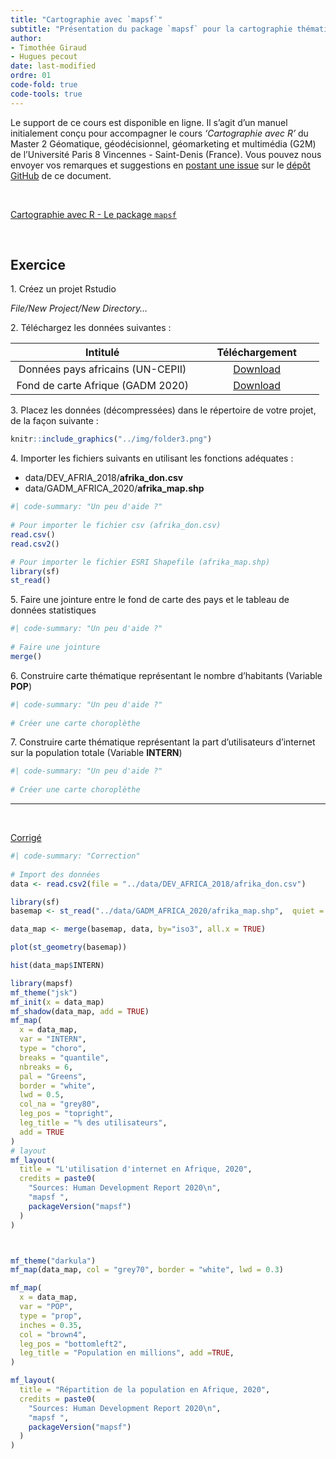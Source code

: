 ```yaml
---
title: "Cartographie avec `mapsf`"
subtitle: "Présentation du package `mapsf` pour la cartographie thématique"
author: 
- Timothée Giraud
- Hugues pecout
date: last-modified
ordre: 01
code-fold: true
code-tools: true
---
```


:::{.callout-note}
Le support de ce cours est disponible en ligne. Il s'agit d'un manuel initialement conçu pour accompagner le cours *'Cartographie avec R'* du Master 2 Géomatique, géodécisionnel, géomarketing et multimédia (G2M) de l’Université Paris 8 Vincennes - Saint-Denis (France). 
Vous pouvez nous envoyer vos remarques et suggestions en [postant une issue](https://github.com/rCarto/cartographie_avec_r/issues) sur le [dépôt GitHub](https://github.com/rCarto/cartographie_avec_r) de ce document.
:::

\

::: center
<a href="https://rcarto.github.io/cartographie_avec_r/" class="btn btn-info" role="button" aria-disabled="true"><i class="bi bi-eye"></i> Cartographie avec R - Le package `mapsf`</a>
:::

\

## <i class="bi bi-person-workspace"></i> Exercice {.title .exo-title}

::: {#exo}
[1. Créez un projet Rstudio]{.question}

*File/New Project/New Directory...*

[2. Téléchargez les données suivantes :]{.question}

|             Intitulé              |                                                                     Téléchargement                                                                      |
|:-----------------------------------------:|:---------------------------:|
| Données pays africains (UN-CEPII) | <a href="https://bit.ly/3DaCAkX" class="btn btn-outline-warning" role="button" aria-disabled="true"><i class="bi bi-cloud-arrow-down"></i> Download</a> |
| Fond de carte Afrique (GADM 2020) | <a href="https://bit.ly/3DaAUb2" class="btn btn-outline-warning" role="button" aria-disabled="true"><i class="bi bi-cloud-arrow-down"></i> Download</a> |

[3. Placez les données (décompressées) dans le répertoire de votre projet, de la façon suivante :]{.question}

```r
knitr::include_graphics("../img/folder3.png")
```

[4. Importer les fichiers suivants en utilisant les fonctions adéquates :]{.question}

-   data/DEV_AFRIA_2018/**afrika_don.csv**\
-   data/GADM_AFRICA_2020/**afrika_map.shp**\

```r
#| code-summary: "Un peu d'aide ?"
  
# Pour importer le fichier csv (afrika_don.csv)
read.csv()
read.csv2()

# Pour importer le fichier ESRI Shapefile (afrika_map.shp)
library(sf)
st_read()


```

[5. Faire une jointure entre le fond de carte des pays et le tableau de données statistiques]{.question}

```r
#| code-summary: "Un peu d'aide ?"
  
# Faire une jointure
merge()

```

[6. Construire carte thématique représentant le nombre d'habitants (Variable **POP**)]{.question}

```r
#| code-summary: "Un peu d'aide ?"
  
# Créer une carte choroplèthe

```


[7. Construire carte thématique représentant la part d'utilisateurs d'internet sur la population totale (Variable **INTERN**)]{.question}

```r
#| code-summary: "Un peu d'aide ?"
  
# Créer une carte choroplèthe

```


------------------------------------------------------------------------

\

::: center
<a href="/correction/graphique_rbase.zip" class="btn btn-outline-warning" role="button" aria-disabled="true"><i class="bi bi-cloud-arrow-down"></i> Corrigé</a>
:::

```r
#| code-summary: "Correction"
  
# Import des données
data <- read.csv2(file = "../data/DEV_AFRICA_2018/afrika_don.csv")

library(sf)
basemap <- st_read("../data/GADM_AFRICA_2020/afrika_map.shp",  quiet = TRUE)

data_map <- merge(basemap, data, by="iso3", all.x = TRUE)

plot(st_geometry(basemap))

hist(data_map$INTERN)

library(mapsf)
mf_theme("jsk")
mf_init(x = data_map)
mf_shadow(data_map, add = TRUE)
mf_map(
  x = data_map,
  var = "INTERN",
  type = "choro",
  breaks = "quantile",
  nbreaks = 6,
  pal = "Greens",
  border = "white",
  lwd = 0.5,
  col_na = "grey80",
  leg_pos = "topright",
  leg_title = "% des utilisateurs",
  add = TRUE
)
# layout
mf_layout(
  title = "L'utilisation d'internet en Afrique, 2020",
  credits = paste0(
    "Sources: Human Development Report 2020\n",
    "mapsf ",
    packageVersion("mapsf")
  )
)



mf_theme("darkula")
mf_map(data_map, col = "grey70", border = "white", lwd = 0.3)

mf_map(
  x = data_map,
  var = "POP",
  type = "prop",
  inches = 0.35,
  col = "brown4",
  leg_pos = "bottomleft2",
  leg_title = "Population en millions", add =TRUE,
)

mf_layout(
  title = "Répartition de la population en Afrique, 2020",
  credits = paste0(
    "Sources: Human Development Report 2020\n",
    "mapsf ",
    packageVersion("mapsf")
  )
)



```
:::

\
